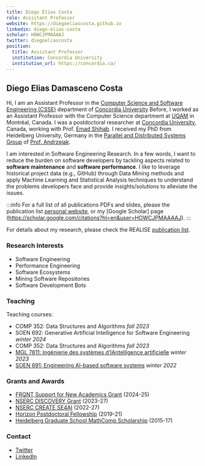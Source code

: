 ```yaml
---
title: Diego Elias Costa
role: Assistant Professor
website: https://diegoeliascosta.github.io
linkedin: diego-elias-costa
scholar: HOWCJPMAAAAJ
twitter: diegoeliascosta
position:
  title: Assistant Professor
  institution: Concordia University
  institution_url: https://concordia.ca/
---
```


## Diego Elias Damasceno Costa

Hi, I am an Assistant Professor in the [Computer Science and Software Engineering (CSSE)](https://www.concordia.ca/ginacody/computer-science-software-eng.html) department of [Concordia University](https://www.concordia.ca/)
Before, I worked as an Assistant Professor with the Computer Science department at [UQAM](https://www.uqam.ca) in Montréal, Canada. I was a postdoctoral researcher at [Concordia University](https://www.concordia.ca/), Canada, working with Prof. [Emad Shihab](https://das.encs.concordia.ca/members/emad-shihab/). I received my PhD from Heidelberg University, Germany in the [Parallel and Distributed Systems Group](https://pvs.ifi.uni-heidelberg.de/home/) of [Prof. Andrzejak](https://pvs.ifi.uni-heidelberg.de/team/aa/). 


I am interested in Software Engineering Research. In a few words, I want to reduce the burden on software developers by tackling aspects related to **software maintenance** and **software performance**. 
I like to leverage historical project data (e.g., GitHub) through Data Mining methods and apply Machine Learning and Statistical Analysis techniques to understand the problems developers face and provide insights/solutions to alleviate the issues. 

:::info
For a full list of all publications PDFs and slides, please the publication list [personal website](/publications/), or my [Google Scholar] page (https://scholar.google.com/citations?hl=en&user=HOWCJPMAAAAJ).
:::

For details about my research, please check the REALISE [publication list](/publications/).

### Research Interests

- Software Engineering
- Performance Engineering
- Software Ecosystems
- Mining Software Repositories
- Software Development Bots

### Teaching

Teaching courses:
- COMP 352: Data Structures and Algorithms  *fall 2023* 
- SOEN 692: Generative Artificial Intelligence for Software Engineering  *winter 2024* 
- COMP 352: Data Structures and Algorithms  *fall 2023* 
- [MGL 7811: Ingénierie des systèmes d’IAntelligence artificielle](https://github.com/create-se4ai/engineering-ai-systems-course/tree/mgl7811-winter-2023)  *winter 2023* 
- [SOEN 691: Engineering AI-based software systems](https://github.com/create-se4ai/engineering-ai-systems-course) *winter 2022* 

### Grants and Awards

- [FRQNT Support for New Academics Grant](https://frq.gouv.qc.ca/en/program/research-support-for-new-academics-frqnt/) (2024-25)
- [NSERC DISCOVERY Grant](https://www.nserc-crsng.gc.ca/professors-professeurs/grants-subs/dgigp-psigp_eng.asp) (2023-27) 
- [NSERC CREATE SE4AI](https://se4ai.org) (2022-27)
- [Horizon Postdoctoral Fellowship](https://www.concordia.ca/sgs/postdoctoral-fellows/funding/horizon.html) (2019-21)  
- [Heidelberg Graduate School MathComp Scholarship](https://www.mathcomp.uni-heidelberg.de/) (2015-17) 





### Contact
- [Twitter](#)
- [LinkedIn](#)

<!-- ![Top down view of walnut card tray with embedded magnets and card groove.](../../../static/img/diego-elias-damasceno-costa.jpg) -->
